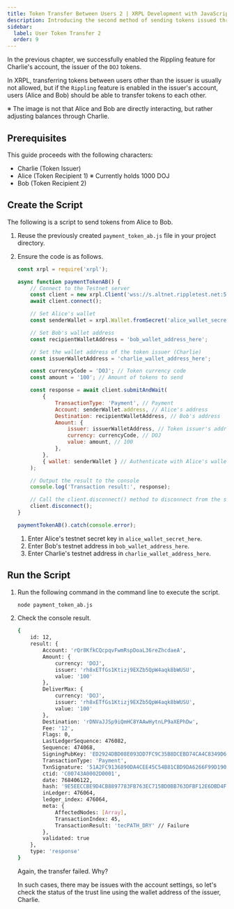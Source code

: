 ```yaml
---
title: Token Transfer Between Users 2 | XRPL Development with JavaScript Level 1
description: Introducing the second method of sending tokens issued through trust lines between users as part of the Level 1 curriculum for developing XRPL with JavaScript.
sidebar:
  label: User Token Transfer 2
  order: 9
---
```



In the previous chapter, we successfully enabled the Rippling feature for Charlie's account, the issuer of the `DOJ` tokens.

In XRPL, transferring tokens between users other than the issuer is usually not allowed, but if the `Rippling` feature is enabled in the issuer's account, users (Alice and Bob) should be able to transfer tokens to each other.

※ The image is not that Alice and Bob are directly interacting, but rather adjusting balances through Charlie.

## Prerequisites

This guide proceeds with the following characters:

- Charlie (Token Issuer)
- Alice (Token Recipient 1) ※ Currently holds 1000 DOJ
- Bob (Token Recipient 2)

## Create the Script

The following is a script to send tokens from Alice to Bob.

<Steps>

1. Reuse the previously created `payment_token_ab.js` file in your project directory.
2. Ensure the code is as follows.

    ```javascript
    const xrpl = require('xrpl');

    async function paymentTokenAB() {
        // Connect to the Testnet server
        const client = new xrpl.Client('wss://s.altnet.rippletest.net:51233');
        await client.connect();

        // Set Alice's wallet
        const senderWallet = xrpl.Wallet.fromSecret('alice_wallet_secret_here');

        // Set Bob's wallet address
        const recipientWalletAddress = 'bob_wallet_address_here';

        // Set the wallet address of the token issuer (Charlie)
        const issuerWalletAddress = 'charlie_wallet_address_here';

        const currencyCode = 'DOJ'; // Token currency code
        const amount = '100'; // Amount of tokens to send

        const response = await client.submitAndWait(
            {
                TransactionType: 'Payment', // Payment
                Account: senderWallet.address, // Alice's address
                Destination: recipientWalletAddress, // Bob's address
                Amount: {
                    issuer: issuerWalletAddress, // Token issuer's address (Charlie)
                    currency: currencyCode, // DOJ
                    value: amount, // 100
                },
            },
            { wallet: senderWallet } // Authenticate with Alice's wallet
        );

        // Output the result to the console
        console.log('Transaction result:', response);

        // Call the client.disconnect() method to disconnect from the server
        client.disconnect();
    }

    paymentTokenAB().catch(console.error);
    ```

    1. Enter Alice's testnet secret key in `alice_wallet_secret_here`.
    2. Enter Bob's testnet address in `bob_wallet_address_here`.
    3. Enter Charlie's testnet address in `charlie_wallet_address_here`.
</Steps>

## Run the Script

<Steps>

1. Run the following command in the command line to execute the script.

    ```bash
    node payment_token_ab.js
    ```

2. Check the console result.

    ```bash
    {
        id: 12,
        result: {
            Account: 'rQr8KfkCQcpqvFwmRspDoaL36reZhcdaeA',
            Amount: {
                currency: 'DOJ',
                issuer: 'rh8xETfGs1Ktizj9EXZb5QpW4aqk8bWUSU',
                value: '100'
            },
            DeliverMax: {
                currency: 'DOJ',
                issuer: 'rh8xETfGs1Ktizj9EXZb5QpW4aqk8bWUSU',
                value: '100'
            },
            Destination: 'rDNVaJJSp9iQmHC8YAAwHytnLP9aXEPhDw',
            Fee: '12',
            Flags: 0,
            LastLedgerSequence: 476082,
            Sequence: 474068,
            SigningPubKey: 'ED2924DBD08E093DD7FC9C35B8DCEBD74CA4C8349D68D7BF566AD6C2533B8BB865',
            TransactionType: 'Payment',
            TxnSignature: '51A2FC9136890DA4CEE45C54B81CBD9DA6266F99D190C96CE6E0E43FDC8A0DB2659804EB7C25A6992F01A0484DF3931E6131B5C9C356B1CCAA87D7B5D34EF401',
            ctid: 'C00743A0002D0001',
            date: 768406122,
            hash: '9E5EECCBE9D4CB8897783FB763EC715BD0BB763DFBF12E6DBD4FB5ED255783DB',
            inLedger: 476064,
            ledger_index: 476064,
            meta: {
                AffectedNodes: [Array],
                TransactionIndex: 45,
                TransactionResult: 'tecPATH_DRY' // Failure
            },
            validated: true
        },
        type: 'response'
    }
    ```

    Again, the transfer failed. Why?

    In such cases, there may be issues with the account settings, so let's check the status of the trust line using the wallet address of the issuer, Charlie.
</Steps>